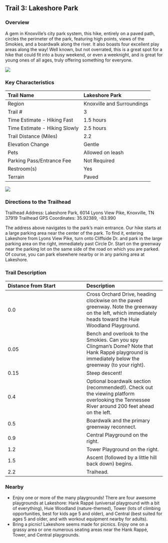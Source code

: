 ## Trail 3: Lakeshore Park

### Overview

A gem in Knoxville's city park system, this hike, entirely on a paved path, circles the perimeter of the park, featuring high points, views of the Smokies, and a boardwalk along the river. It also boasts four excellent play areas along the way! Well known, but not overrated, this is a great spot for a hike that could fit into a busy weekend, or even a weeknight, and is great for young ones of all ages, truly offering something for everyone.

![](img/trail-03-figure-01.jpg)

### Key Characteristics

| Trail Name                    | Lakeshore Park             |
|:------------------------------|:---------------------------|
| Region                        | Knoxville and Surroundings |
| Trail \#                      | 3                          |
| Time Estimate - Hiking Fast   | 1.5 hours                  |
| Time Estimate - Hiking Slowly | 2.5 hours                  |
| Trail Distance (Miles)        | 2.2                        |
| Elevation Change              | Gentle                     |
| Pets                          | Allowed on leash           |
| Parking Pass/Entrance Fee     | Not Required               |
| Restroom(s)                   | Yes                        |
| Terrain                       | Paved                      |

![](maps/trail-03-map.jpeg)

### Directions to the Trailhead

Trailhead Address: Lakeshore Park, 6014 Lyons View Pike, Knoxville, TN 37919 Trailhead GPS Coordinates: 35.92389, -83.990

The address above navigates to the park's main entrance. Our hike starts at a large parking area near the center of the park. To find it, entering Lakeshore from Lyons View Pike, turn onto Cliffside Dr. and park in the large parking area on the right, immediately past Circle Dr. Start on the greenway near the parking lot on the same side of the road on which you are parked. Of course, you can park elsewhere nearby or in any parking area at Lakeshore.

### Trail Description

| Distance from Start | Description                                                                                                                                               |
|:-----------------------------------|:-----------------------------------|
| 0.0                 | Cross Orchard Drive, heading clockwise on the paved greenway. Note the greenway on the left, which immediately heads toward the Huie Woodland Playground. |
| 0.05                | Bench and overlook to the Smokies. Can you spy Clingman's Dome? Note that Hank Rappé playground is immediately below the greenway (to your right).        |
| 0.15                | Steep descent!                                                                                                                                            |
| 0.4                 | Optional boardwalk section (recommended!). Check out the viewing platform overlooking the Tennessee River around 200 feet ahead on the left.              |
| 0.5                 | Boardwalk and the primary greenway reconnect.                                                                                                             |
| 0.9                 | Central Playground on the right.                                                                                                                          |
| 1.2                 | Tower Playground on the right.                                                                                                                            |
| 1.5                 | Ascent (followed by a little hill back down) begins.                                                                                                      |
| 2.2                 | Traihead.                                                                                                                                                 |

### Nearby

-   Enjoy one or more of the many playgrounds! There are four awesome playgrounds at Lakeshore: Hank Rappé (universal playground with a bit of everything), Huie Woodland (nature-themed), Tower (lots of climbing opportunities, best for kids age 5 and older), and Central (best suited for ages 5 and older, and with workout equipment nearby for adults).
-   Bring a picnic! Lakeshore seems made for picnics. Enjoy one on a grassy area or one numerous seating areas near the Hank Rappé, Tower, and Central playgrounds.
